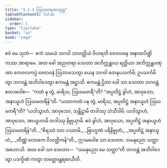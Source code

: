 ```yaml
---
title: "1.1.1 ဩဃတရဏသုတ္တ"
tableOfContents: false
sidebar:
  order: 1
type: "tipitaka"
basket: "su"
book: "saga"
---
```



<DynamicBreadcrumb />

<Division number="1" book="saga">

<Paragraph number="2" book="saga">
ဧဝံ မေ သုတံ—  ဧကံ သမယံ ဘဂဝါ သာဝတ္ထိယံ ဝိဟရတိ ဇေတဝနေ အနာထပိဏ္ဍိကဿ အာရာမေ. အထ ခေါ အညတရာ ဒေဝတာ အဘိက္ကန္တာယ ရတ္တိယာ အဘိက္ကန္တဝဏ္ဏာ ကေဝလကပ္ပံ ဇေတဝနံ ဩဘာသေတွာ ယေန ဘဂဝါ တေနုပသင်္ကမိ; ဥပသင်္ကမိတွာ ဘဂဝန္တံ အဘိဝါဒေတွာ ဧကမန္တံ အဋ္ဌာသိ. ဧကမန္တံ ဌိတာ ခေါ သာ ဒေဝတာ ဘဂဝန္တံ ဧတဒဝေါစ—  “ကထံ နု တွံ, မာရိသ, ဩဃမတရီ”တိ? “အပ္ပတိဋ္ဌံ ခွါဟံ, အာဝုသော, အနာယူဟံ ဩဃမတရိန်”တိ. “ယထာကထံ ပန တွံ, မာရိသ, အပ္ပတိဋ္ဌံ အနာယူဟံ ဩဃမတရီ”တိ? “ယဒါသွာဟံ, အာဝုသော, သန္တိဋ္ဌာမိ တဒါဿု သံသီဒါမိ; ယဒါသွာဟံ, အာဝုသော, အာယူဟာမိ တဒါဿု နိဗ္ဗုယှာမိ. ဧဝံ ခွါဟံ, အာဝုသော, အပ္ပတိဋ္ဌံ အနာယူဟံ ဩဃမတရိန်”တိ.
</Paragraph>

<Paragraph number="3" type="verses" book="saga">
_“စိရဿံ ဝတ ပဿာမိ,_  
_ဗြာဟ္မဏံ ပရိနိဗ္ဗုတံ;_  
_အပ္ပတိဋ္ဌံ အနာယူဟံ,_  
_တိဏ္ဏံ လောကေ ဝိသတ္တိကန်”တိ._  

</Paragraph>

<Paragraph number="4" book="saga">
ဣဒမဝေါစ သာ ဒေဝတာ. သမနုညော သတ္ထာ အဟောသိ. အထ ခေါ သာ ဒေဝတာ—  “သမနုညော မေ သတ္ထာ”တိ ဘဂဝန္တံ အဘိဝါဒေတွာ ပဒက္ခိဏံ ကတွာ တတ္ထေဝန္တရဓာယီတိ.
</Paragraph>
</Division>